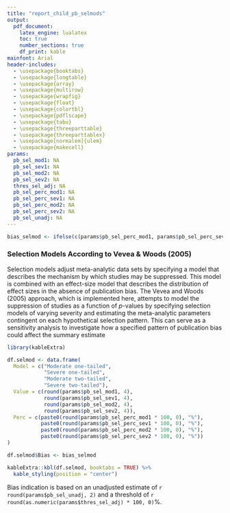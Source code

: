 ```yaml
---
title: "report_child_pb_selmods"
output:
  pdf_document:
    latex_engine: lualatex
    toc: true
    number_sections: true
    df_print: kable
mainfont: Arial
header-includes:
  - \usepackage{booktabs}
  - \usepackage{longtable}
  - \usepackage{array}
  - \usepackage{multirow}
  - \usepackage{wrapfig}
  - \usepackage{float}
  - \usepackage{colortbl}
  - \usepackage{pdflscape}
  - \usepackage{tabu}
  - \usepackage{threeparttable}
  - \usepackage{threeparttablex}
  - \usepackage[normalem]{ulem}
  - \usepackage{makecell}
params:
  pb_sel_mod1: NA
  pb_sel_sev1: NA
  pb_sel_mod2: NA
  pb_sel_sev2: NA
  thres_sel_adj: NA
  pb_sel_perc_mod1: NA
  pb_sel_perc_sev1: NA
  pb_sel_perc_mod2: NA
  pb_sel_perc_sev2: NA
  pb_sel_unadj: NA
---
```


```r
bias_selmod <- ifelse(c(params$pb_sel_perc_mod1, params$pb_sel_perc_sev1, params$pb_sel_perc_mod2, params$pb_sel_perc_sev2) < params$thres_sel_adj, "no bias", "bias")
```


### Selection Models According to Vevea & Woods (2005)

Selection models adjust meta-analytic data sets by specifying a model that describes the mechanism by which studies may be suppressed. This model is combined with an effect-size model that describes the distribution of effect sizes in the absence of publication bias. The Vevea and Woods (2005) approach, which is implemented here, attempts to model the suppression of studies as a function of _p_-values by specifying selection models of varying severity and estimating the meta-analytic parameters contingent on each hypothetical selection pattern. This can serve as a sensitivity analysis to investigate how a specified pattern of publication bias could affect the summary estimate


```r
library(kableExtra)

df.selmod <- data.frame(
  Model = c("Moderate one-tailed",
            "Severe one-tailed",
            "Moderate two-tailed",
            "Severe two-tailed"),
  Value = c(round(params$pb_sel_mod1, 4),
            round(params$pb_sel_sev1, 4),
            round(params$pb_sel_mod2, 4),
            round(params$pb_sel_sev2, 4)),
  Perc = c(paste0(round(params$pb_sel_perc_mod1 * 100, 0), "%"),
           paste0(round(params$pb_sel_perc_sev1 * 100, 0), "%"),
           paste0(round(params$pb_sel_perc_mod2 * 100, 0), "%"),
           paste0(round(params$pb_sel_perc_sev2 * 100, 0), "%"))
)

df.selmod$Bias <- bias_selmod

kableExtra::kbl(df.selmod, booktabs = TRUE) %>%
  kable_styling(position = "center")
```
Bias indication is based on an unadjusted estimate of `r round(params$pb_sel_unadj, 2)` and a threshold of `r round(as.numeric(params$thres_sel_adj) * 100, 0)`%.
